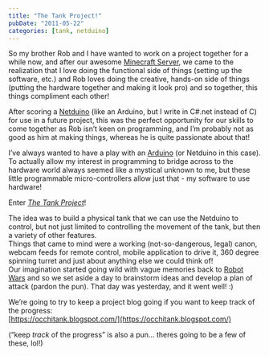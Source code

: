 ```yaml
---
title: "The Tank Project!"
pubDate: "2011-05-22"
categories: [tank, netduino]
---
```


So my brother Rob and I have wanted to work on a project together for a while now, and after our awesome [Minecraft Server](https://blog.stevenocchipinti.com/posts/2011-04-16-minecraft-and-arch-linux-ftw/), we came to the realization that I love doing the functional side of things (setting up the software, etc.) and Rob loves doing the creative, hands-on side of things (putting the hardware together and making it look pro) and so together, this things compliment each other!

After scoring a [Netduino](http://netduino.com/) (like an Arduino, but I write in C#.net instead of C) for use in a future project, this was the perfect opportunity for our skills to come together as Rob isn’t keen on programming, and I’m probably not as good as him at making things, whereas he is quite passionate about that!

I’ve always wanted to have a play with an [Arduino](https://en.wikipedia.org/wiki/Arduino) (or Netduino in this case). To actually allow my interest in programming to bridge across to the hardware world always seemed like a mystical unknown to me, but these little programmable micro-controllers allow just that - my software to use hardware!

Enter [_The Tank Project_](https://occhitank.blogspot.com/)!

The idea was to build a physical tank that we can use the Netduino to control, but not just limited to controlling the movement of the tank, but then a variety of other features.  
Things that came to mind were a working (not-so-dangerous, legal) canon, webcam feeds for remote control, mobile application to drive it, 360 degree spinning turret and just about anything else we could think of!  
Our imagination started going wild with vague memories back to [Robot Wars](https://en.wikipedia.org/wiki/Robot_Wars) and so we set aside a day to brainstorm ideas and develop a plan of attack (pardon the pun). That day was yesterday, and it went well! :)

We’re going to try to keep a project blog going if you want to keep track of the progress:  
[https://occhitank.blogspot.com/](https://occhitank.blogspot.com/)

(“keep _track_ of the progress” is also a pun… theres going to be a few of these, lol!)

